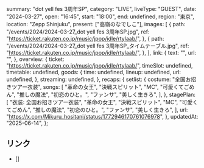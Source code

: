   summary: "dot yell fes 3周年SP",
  category: "LIVE",
  liveType: "GUEST",
  date: "2024-03-27",
  open: "16:45",
  start: "18:00",
  end: undefined,
  region: "東京",
  location: "Zepp Shinjuku",
  present: ["高嶺のなでしこ"],
  images: [
    {
      path: "/events/2024/2024-03-27_dot yell fes 3周年SP.jpg",
      ref: "https://ticket.rakuten.co.jp/music/jpop/idle/rtylaab/",
    },
    {
      path: "/events/2024/2024-03-27_dot yell fes 3周年SP_タイムテーブル.jpg",
      ref: "https://ticket.rakuten.co.jp/music/jpop/idle/rtylaab/",
    },
  ],
  link: {
    text: "",
    url: "",
  },
  overview: {
    ticket: "https://ticket.rakuten.co.jp/music/jpop/idle/rtylaab/",
    timeSlot: undefined,
    timetable: undefined,
    goods: {
      time: undefined,
      lineup: undefined,
      url: undefined,
    },
    streaming: undefined,
  },
  recaps: {
    setlist: {
      costume: "全国お招きツアー衣装",
      songs: [
        "革命の女王",
        "決戦スピリット",
        "MC",
        "可愛くてごめん",
        "推しの魔法",
        "初恋のひと。",
        "ファンサ",
        "美しく生きろ",
      ],
    },
    stagePlan: [
      "衣装: 全国お招きツアー衣装",
      "革命の女王",
      "決戦スピリット",
      "MC",
      "可愛くてごめん",
      "推しの魔法",
      "初恋のひと。",
      "ファンサ",
      "美しく生きろ",
    ],
    url: "https://x.com/Mikuru_hositani/status/1772946170761076978",
  },
  updatedAt: "2025-06-14",
};

## リンク

- []
